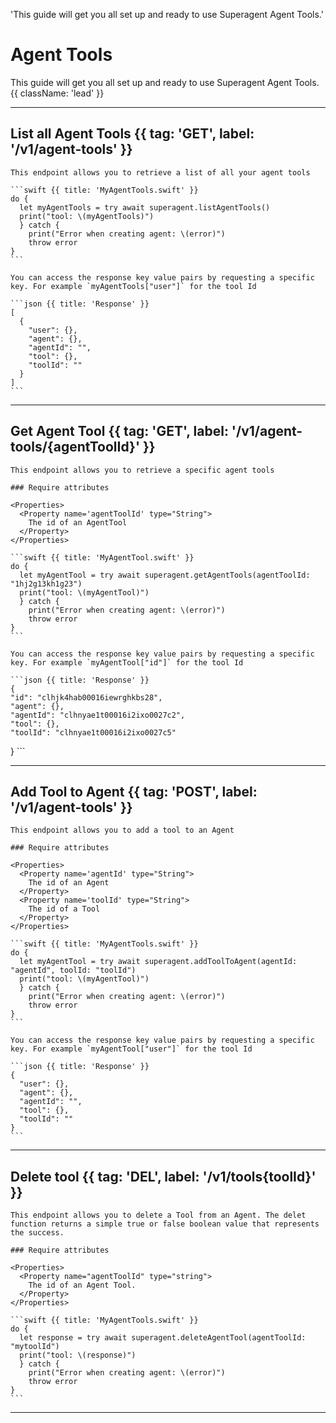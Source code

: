 
<HeroPattern />

  'This guide will get you all set up and ready to use Superagent Agent Tools.'

# Agent Tools

This guide will get you all set up and ready to use Superagent Agent Tools. {{ className: 'lead' }}

---

## List all Agent Tools {{ tag: 'GET', label: '/v1/agent-tools' }}

<Row>
  <Col>

    This endpoint allows you to retrieve a list of all your agent tools

    ```swift {{ title: 'MyAgentTools.swift' }}
    do {
      let myAgentTools = try await superagent.listAgentTools()
      print("tool: \(myAgentTools)")
      } catch {
        print("Error when creating agent: \(error)")
        throw error
    }
    ```
  </Col>
  <Col sticky>

    You can access the response key value pairs by requesting a specific key. For example `myAgentTools["user"]` for the tool Id

    ```json {{ title: 'Response' }}
    [
      {
        "user": {},
        "agent": {},
        "agentId": "",
        "tool": {},
        "toolId": ""
      }
    ]
    ```

  </Col>
</Row>

---

## Get Agent Tool {{ tag: 'GET', label: '/v1/agent-tools/{agentToolId}' }}

<Row>
  <Col>

    This endpoint allows you to retrieve a specific agent tools

    ### Require attributes
    
    <Properties>
      <Property name='agentToolId' type="String">
        The id of an AgentTool
      </Property>
    </Properties>

    ```swift {{ title: 'MyAgentTool.swift' }}
    do {
      let myAgentTool = try await superagent.getAgentTools(agentToolId: "1hj2g13kh1g23")
      print("tool: \(myAgentTool)")
      } catch {
        print("Error when creating agent: \(error)")
        throw error
    }
    ```
  </Col>
  <Col sticky>

    You can access the response key value pairs by requesting a specific key. For example `myAgentTool["id"]` for the tool Id

    ```json {{ title: 'Response' }}
    {
    "id": "clhjk4hab00016iewrghkbs28",
    "agent": {},
    "agentId": "clhnyae1t00016i2ixo0027c2",
    "tool": {},
    "toolId": "clhnyae1t00016i2ixo0027c5"
  }
    ```

  </Col>
</Row>

---

## Add Tool to Agent {{ tag: 'POST', label: '/v1/agent-tools' }}

<Row>
  <Col>

    This endpoint allows you to add a tool to an Agent

    ### Require attributes
    
    <Properties>
      <Property name='agentId' type="String">
        The id of an Agent
      </Property>
      <Property name='toolId' type="String">
        The id of a Tool
      </Property>
    </Properties>

    ```swift {{ title: 'MyAgentTools.swift' }}
    do {
      let myAgentTool = try await superagent.addToolToAgent(agentId: "agentId", toolId: "toolId")
      print("tool: \(myAgentTool)")
      } catch {
        print("Error when creating agent: \(error)")
        throw error
    }
    ```
  </Col>
  <Col sticky>

    You can access the response key value pairs by requesting a specific key. For example `myAgentTool["user"]` for the tool Id

    ```json {{ title: 'Response' }}
    {
      "user": {},
      "agent": {},
      "agentId": "",
      "tool": {},
      "toolId": ""
    }
    ```

  </Col>
</Row>

---

## Delete tool {{ tag: 'DEL', label: '/v1/tools{toolId}' }}

    This endpoint allows you to delete a Tool from an Agent. The delet function returns a simple true or false boolean value that represents the success.

    ### Require attributes
    
    <Properties>
      <Property name="agentToolId" type="string">
        The id of an Agent Tool.
      </Property>
    </Properties>

    ```swift {{ title: 'MyAgentTools.swift' }}
    do {
      let response = try await superagent.deleteAgentTool(agentToolId: "mytoolId")
      print("tool: \(response)")
      } catch {
        print("Error when creating agent: \(error)")
        throw error
    }
    ```

---